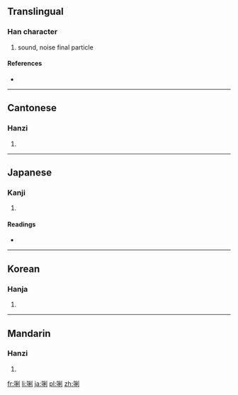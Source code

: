 ==Translingual==

===Han character===
{{Han char|rn=30|rad=口|as=07|sn=10|four=6200<sub>0</sub>|canj=口竹木弓 (RHDN)}}

# sound, noise final particle

====References====
* {{Han ref|kx=0192.090|dkj=03706|dj=0411.170|hdz=10630.170|uh=550E|ud=21774|bh=D145|bd=53573}}

----

==Cantonese==

===Hanzi===
{{yue-hanzi|jyut=|y=lei1}}

# {{defn|lang=yue|sort=口07}}

----

==Japanese==

===Kanji===
{{ja-kanji|grade=|rs=口07}}

# {{defn|lang=ja|sort=口07}}

====Readings====
* {{ja-readings|on=[[り]] (ri)|kun=[[こえ]] (koe)}}

----

==Korean==

===Hanja===
{{ko-hanja|hangeul=리|rv=ri|mr=ri}}

# {{defn|lang=ko|sort=口07}}

----

==Mandarin==

===Hanzi===
{{cmn-hanzi|pin=[[lī]] ([[li1]])|wg=li<sup>1</sup>}}

# {{defn|lang=cmn|sort=口07}}

[[fr:唎]]
[[li:唎]]
[[ja:唎]]
[[pl:唎]]
[[zh:唎]]